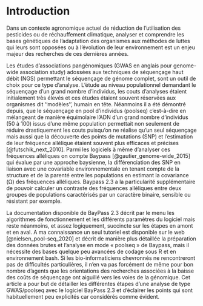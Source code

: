 # Introduction {-}
Dans un contexte agronomique actuel de réduction de l'utilisation des pesticides ou de réchauffement climatique, analyser et comprendre les bases génétiques de l'adaptation des organismes aux méthodes de luttes qui leurs sont opposées ou à l’évolution de leur environnement est un enjeu majeur des recherches de ces dernières années.

Les études d'associations pangénomiques (GWAS en anglais pour genome-wide association study) adossées aux techniques de séquençage haut débit (NGS) permettant le séquençage de génome complet, sont un outil de choix pour ce type d’analyse. L’étude au niveau populationnel demandant le séquençage d’un grand nombre d’individus, les couts d’analyses étaient initialement très élevés et ces études étaient souvent réservées aux organismes dit ‘‘modèles’’, humain en tête. Néanmoins il a été démontré depuis, que le séquençage en pool d’individus (poolseq) c’est-à-dire en mélangeant de manière équimolaire l’ADN d’un grand nombre d’individus (50 à 100) issus d’une même population permettait non seulement de réduire drastiquement les couts puisqu’on ne réalise qu’un seul séquençage mais aussi que la découverte des points de mutations (SNP) et l’estimation de leur fréquence allélique étaient souvent plus efficaces et précises [@futschik_next_2010]. Parmi les logiciels à même d’analyser ces fréquences alléliques on compte Baypass [@gautier_genome-wide_2015] qui évalue par une approche baysienne, la différenciation des SNP en liaison avec une covariable environnementale en tenant compte de la structure et de la parenté entre les populations en estimant la covariance (Ω) des fréquences alléliques. Baypass 2.3 a la particularité supplémentaire de pouvoir calculer un contraste des fréquences alléliques entre deux groupes de populations caractérisés par un caractère binaire, sensible ou résistant par exemple. 

La documentation disponible de BayPass 2.3 décrit par le menu les algorithmes de fonctionnement et les différents paramètres du logiciel mais reste néanmoins, et assez logiquement, succincte sur les étapes en amont et en aval. A ma connaissance un seul tutoriel est disponible sur le web [@nielsen_pool-seq_2020] et décrit de manière plus détaillée la préparation des données brutes et l’analyse en mode « poolseq » de Baypass, mais il nécessite des bases quelque peu avancées de codage sous R et en environnement bash. Si les bio-informaticiens chevronnés ne rencontreront pas de difficultés particulières, il n’en va pas forcément de même pour bon nombre d’agents que les orientations des recherches associées à la baisse des coûts de séquençage ont aiguillé vers les voies de la génomique. Cet article a pour but de détailler les différentes étapes d’une analyse de type GWAS/poolseq avec le logiciel BayPass 2.3 et d’éclairer les points qui sont habituellement peu explicités car considérés comme évident.
